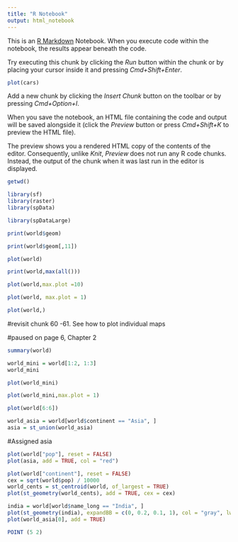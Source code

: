 ```yaml
---
title: "R Notebook"
output: html_notebook
---
```


This is an [R Markdown](http://rmarkdown.rstudio.com) Notebook. When you execute code within the notebook, the results appear beneath the code. 

Try executing this chunk by clicking the *Run* button within the chunk or by placing your cursor inside it and pressing *Cmd+Shift+Enter*. 

```r
plot(cars)
```

Add a new chunk by clicking the *Insert Chunk* button on the toolbar or by pressing *Cmd+Option+I*.

When you save the notebook, an HTML file containing the code and output will be saved alongside it (click the *Preview* button or press *Cmd+Shift+K* to preview the HTML file). 

The preview shows you a rendered HTML copy of the contents of the editor. Consequently, unlike *Knit*, *Preview* does not run any R code chunks. Instead, the output of the chunk when it was last run in the editor is displayed.


```r
getwd()
```

```r
library(sf)
library(raster)
library(spData)
```

```r
library(spDataLarge)
```


```r
print(world$geom)
```

```r
print(world$geom[,11])
```

```r
plot(world)
```

```r
print(world,max(all()))
```

```r
plot(world,max.plot =10)
```

```r
plot(world, max.plot = 1)
```

```r
plot(world,)
```

#revisit chunk 60 -61. See how to plot individual maps

#paused on page 6, Chapter 2

```r
summary(world)
```
```r
world_mini = world[1:2, 1:3]
world_mini
```

```r
plot(world_mini)
```


```r
plot(world_mini,max.plot = 1)


```

```r
plot(world[6:6])
```

```r
world_asia = world[world$continent == "Asia", ] 
asia = st_union(world_asia)
```

#Assigned asia

```r
plot(world["pop"], reset = FALSE) 
plot(asia, add = TRUE, col = "red")
```

```r
plot(world["continent"], reset = FALSE)
cex = sqrt(world$pop) / 10000
world_cents = st_centroid(world, of_largest = TRUE)
plot(st_geometry(world_cents), add = TRUE, cex = cex)
```



```r
india = world[world$name_long == "India", ]
plot(st_geometry(india), expandBB = c(0, 0.2, 0.1, 1), col = "gray", lwd = 3) 
plot(world_asia[0], add = TRUE)
```

```r
POINT (5 2)
```

 